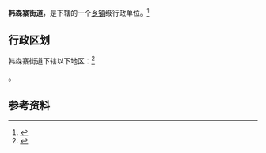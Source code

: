 {{中国乡级行政区
|景观照片文件名 = 
|景观照片描述 = 
|汉语拼音 = 
|其他语言 = 
|其他语言名称 = 
|旧称 = 
|地名出处 = 
|位置图文件名 = 
|位置图描述 = 
|自定义图片= 
|建置时间 = 
|政府驻地 = 
|毗邻 = 
|总面积 = 
|总人口 = 
|总人口年份 = 
|户籍人口 = 
|户籍人口年份 = 
|常住人口 = 
|常住人口年份 = 
|人口密度 = 
|GDP = 
|GDP年份 = 
|邮政编码 = 
|电话区号 = 29
|官方网站 = 
|网站名称 = 
|61/01/02/004/000}}

'''韩森寨街道'''，是{{PRC admin/fullname|61/01/02/004/000|3}}下辖的一个[[乡镇|乡镇]]级行政单位。<ref>{{PRC admin/ref sgc|{{PRC admin/parent|61/01/02/004/000}}}}</ref>

== 行政区划 ==

韩森寨街道下辖以下地区：<ref>{{PRC admin/ref sgc|61/01/02/004/000}}</ref>

{{PRC admin/children|61/01/02/004/000}}。

== 参考资料 ==

{{reflist}}

{{行政区划小作品}}
{{PRC admin/navcat|61/01/02/004/000}}